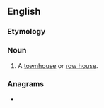 ==English==

===Etymology===
{{compound|en|town|home}}

===Noun===
{{en-noun}}

# {{lb|en|US}} A [[townhouse]] or [[row house]].

===Anagrams===
* {{anagrams|en|home town|hometown}}